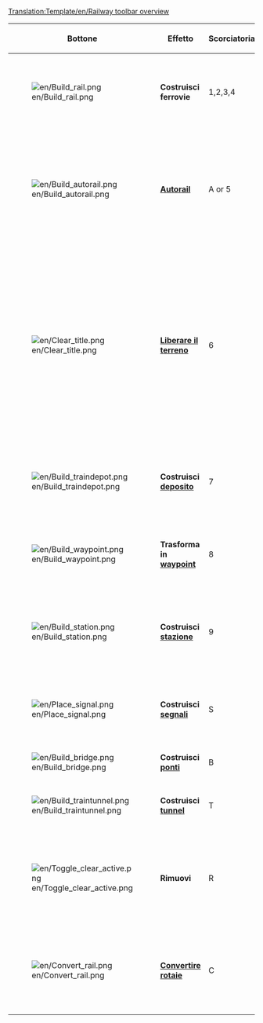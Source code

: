 <noinclude>[[Translation:Template/en/Railway toolbar overview]]</noinclude>
{|{{en/Wikitable}}
|- style="background:#efefef"
!width='100' |Bottone
!width='150' |Effetto
!Scorciatoria
!Descrizione

|-
|[[File:en/Build rail.png]]
|'''Costruisci ferrovie'''
|1,2,3,4
|Crea un binario nella direzione selezionata, è possibile cliccare e trascinare per le tracce dritte. Non efficiente come lo strumento [[Main/it/Autorail|Autorail]].

|-
|[[File:en/Build autorail.png]]
|'''[[Main/it/Autorail|Autorail]]'''
|A or 5
|Uno strumento molto efficiente per costruire tracciati ferroviari in qualsiasi direzione (inizialmente non proprio agevole, occorre prenderci la mano). Se usato in combinazione con il tasto Ctrl premuto, rimuove facilmente i binari.

|-
|[[File:en/Clear title.png]]
|'''[[Main/it/Modellazione terreno|Liberare il terreno]]'''
|6
|Lo strumento dinamite è usato per cancellare i tiles della tua traccia che hai costruito in modo errato, o altri ostacoli sulla tua strada (non proprio tutto però). Si noti che cliccando sulla [[Main/it/Stazioni|stazione]] la si rimuoverà completamente se non ci sono treni in essa. Per rimuovere solo pezzi di stazione, tiles uno ad uno, utilizzare lo strumento [R] di rimozione [[File:en/Toggle clear active.png]] + Stazione [[File:en/Build station.png]].

|-
|[[File:en/Build traindepot.png]]
|'''Costruisci [[Main/it/Depositi|deposito]]'''
|7
|Apre la finestra di cotruzione dei [[Main/it/Depositi|depositi]] per sceglierne l'orientamento in base a dove dovrà essere rivolta l'entrata del deposito.

|-
|[[File:en/Build waypoint.png]]
|'''Trasforma in [[Main/it/Waypoint|waypoint]]'''
|8
|Vi permette di trasformare una sezione di rotaia in un [[Main/it/Waypoint|waypoint]] (punto di riferimento per un percorso di un treno).

|-
|[[File:en/Build station.png]]
|'''Costruisci [[Main/it/Stazioni|stazione]]'''
|9
|Apre la finestra per costruire le stazioni e da cui puoi scegliere numero e dimensione delle banchine ferroviarie oltre all'orientamento della stazione

|-
|[[File:en/Place signal.png]]
|'''Costruisci [[Main/it/Segnali|segnali]]'''
|S
|Apre l'interfaccia selezione [[Main/it/Segnali|segnale]] che puoi usare per regolare il traffico sui tuoi tracciati e prevenire ingorghi ed incidenti.

|-
|[[File:en/Build bridge.png]]
|'''Costruisci [[Main/it/Ponti|ponti]]'''
|B
|Ti permette di costruire [[Main/it/Ponti|ponti ferroviari]].
|-
|[[File:en/Build traintunnel.png]]
|'''Costruisci [[Main/it/Tunnel|tunnel]]'''
|T
|Ti premette di costruire [[Main/it/Tunnel|gallerie]] sotterranee o trafori.
|-
|[[File:en/Toggle clear active.png]]
|'''Rimuovi'''
|R
|Clicca su questo pulsante dopo aver selezionato un altro strumento per rimuovere quel dato elemento. Ad esempio è possibile rimuovere i segnali da una guida o stazioni uno per uno.

|-
|[[File:en/Convert rail.png]]
|'''[[Main/it/Convertire rotaia|Convertire rotaie]]'''
|C
|Converte un tracciato da un tipo di rotaia a quello selezionato tramite il menu Costruisci ferrovie, la toolbar deve essere aperta sul tipo di ferrovia a cui si vuole convertire.

|}